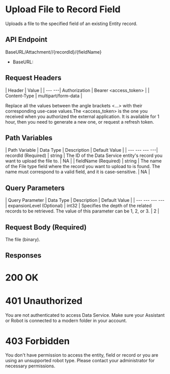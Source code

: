 ﻿# Upload File to Record Field

Uploads a file to the specified field of an existing Entity record.

## API Endpoint

BaseURL/Attachment/<Entity>/{recordId}/{fieldName}

* BaseURL:


## Request Headers

| Header | Value |
| --- ---| Authorization | Bearer <access_token> |
| Content-Type | multipart/form-data |

Replace all the values between the angle brackets <...> with their corresponding use-case values.The <access_token> is the one you received when you authorized the external application. It is available for 1 hour, then you need to generate a new one, or request a refresh token.


## Path Variables

| Path Variable | Data Type | Description | Default Value |
| --- --- --- ---| recordId (Required) | string | The ID of the Data Service entity's record you want to upload the file to. | NA |
| fieldName (Required) | string | The name of the File type field where the record you want to upload to is found. The name must correspond to a valid field, and it is case-sensitive. | NA |


## Query Parameters

| Query Parameter | Data Type | Description | Default Value |
| --- --- --- ---| expansionLevel (Optional) | int32 | Specifies the depth of the related records to be retrieved. The value of this parameter can be 1, 2, or 3. | 2 |


## Request Body (Required)

The file (binary).


## Responses

# 200 OK

# 401 Unauthorized

You are not authenticated to access Data Service. Make sure your Assistant or Robot is connected to a modern folder in your account.

# 403 Forbidden

You don't have permission to access the entity, field or record or you are using an unsupported robot type. Please contact your administrator for necessary permissions.

